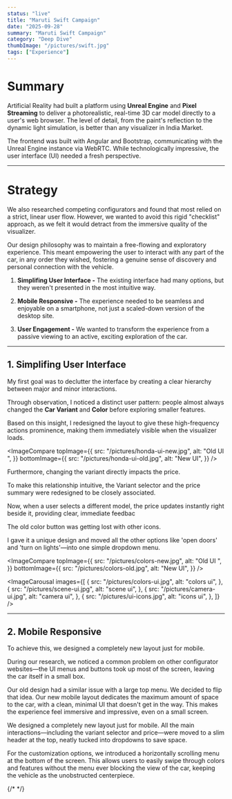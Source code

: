 ```yaml
---
status: "live"
title: "Maruti Swift Campaign"
date: "2025-09-28"
summary: "Maruti Swift Campaign"
category: "Deep Dive"
thumbImage: "/pictures/swift.jpg"
tags: ["Experience"]
---
```


# Summary

Artificial Reality had built a platform using **Unreal Engine** and **Pixel Streaming** to deliver a photorealistic, real-time 3D car model directly to a user's web browser. The level of detail, from the paint's reflection to the dynamic light simulation, is better than any visualizer in India Market.

The frontend was built with Angular and Bootstrap, communicating with the Unreal Engine instance via WebRTC. While technologically impressive, the user interface (UI) needed a fresh perspective.

---

# Strategy

We also researched competing configurators and found that most relied on a strict, linear user flow. However, we wanted to avoid this rigid "checklist" approach, as we felt it would detract from the immersive quality of the visualizer.

Our design philosophy was to maintain a free-flowing and exploratory experience. This meant empowering the user to interact with any part of the car, in any order they wished, fostering a genuine sense of discovery and personal connection with the vehicle.

1. **Simplifing User Interface -** The existing interface had many options, but they weren't presented in the most intuitive way.

2. **Mobile Responsive -** The experience needed to be seamless and enjoyable on a smartphone, not just a scaled-down version of the desktop site.
3. **User Engagement -** We wanted to transform the experience from a passive viewing to an active, exciting exploration of the car.

---

## 1. Simplifing User Interface

My first goal was to declutter the interface by creating a clear hierarchy between major and minor interactions.

Through observation, I noticed a distinct user pattern: people almost always changed the **Car Variant** and **Color** before exploring smaller features.

Based on this insight, I redesigned the layout to give these high-frequency actions prominence, making them immediately visible when the visualizer loads.

<ImageCompare
  topImage={{
    src: "/pictures/honda-ui-new.jpg",
    alt: "Old UI ",
  }}
  bottomImage={{
    src: "/pictures/honda-ui-old.jpg",
    alt: "New UI",
  }}
/>

Furthermore, changing the variant directly impacts the price.

To make this relationship intuitive, the Variant selector and the price summary were redesigned to be closely associated.

Now, when a user selects a different model, the price updates instantly right beside it, providing clear, immediate feedbac

<ImageWrapper src="/pictures/variant-pricing.jpg" alt="variant and pricing" />

The old color button was getting lost with other icons.

I gave it a unique design and moved all the other options like 'open doors' and 'turn on lights'—into one simple dropdown menu.

<ImageCompare
  topImage={{
    src: "/pictures/colors-new.jpg",
    alt: "Old UI ",
  }}
  bottomImage={{
    src: "/pictures/colors-old.jpg",
    alt: "New UI",
  }}
/>

<ImageCarousal
  images={[
    {
      src: "/pictures/colors-ui.jpg",
      alt: "colors ui",
    },
    {
      src: "/pictures/scene-ui.jpg",
      alt: "scene ui",
    },
    {
      src: "/pictures/camera-ui.jpg",
      alt: "camera ui",
    },
    {
      src: "/pictures/ui-icons.jpg",
      alt: "icons ui",
    },
  ]}
/>

---

## 2. Mobile Responsive

To achieve this, we designed a completely new layout just for mobile.

During our research, we noticed a common problem on other configurator websites—the UI menus and buttons took up most of the screen, leaving the car itself in a small box.

Our old design had a similar issue with a large top menu. We decided to flip that idea. Our new mobile layout dedicates the maximum amount of space to the car, with a clean, minimal UI that doesn't get in the way. This makes the experience feel immersive and impressive, even on a small screen.

<ImageWrapper src="/pictures/mobile-ui-canvas.jpg" alt="canvas" />

We designed a completely new layout just for mobile. All the main interactions—including the variant selector and price—were moved to a slim header at the top, neatly tucked into dropdowns to save space.

<ImageWrapper src="/pictures/mobile-ui-top.jpg" alt="top menu" />

For the customization options, we introduced a horizontally scrolling menu at the bottom of the screen. This allows users to easily swipe through colors and features without the menu ever blocking the view of the car, keeping the vehicle as the unobstructed centerpiece.

<ImageWrapper src="/pictures/mobile-ui-bot.jpg" alt="bottom menu" />
<ImageWrapper src="/pictures/mobile-ui-other-ui.jpg" alt="other ui" />

{/* <MobileVideoWrapper /> */}
